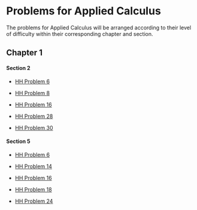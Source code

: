 Problems for Applied Calculus
========================================================

The problems for Applied Calculus will be arranged according to their level of difficulty within their corresponding chapter and section.  

## Chapter 1  

#### Section 2     
* [HH Problem 6](http://dtkaplan.github.io/Summer-2013/AppliedCalculus/HughesHalletBook/Chap01/C1-S2-P6.html) 

* [HH Problem 8](http://dtkaplan.github.io/Summer-2013/AppliedCalculus/HughesHalletBook/Chap01/C1-S2-P8.html)

* [HH Problem 16](http://dtkaplan.github.io/Summer-2013/AppliedCalculus/HughesHalletBook/Chap01/C1-S2-P16.html)

* [HH Problem 28](http://dtkaplan.github.io/Summer-2013/AppliedCalculus/HughesHalletBook/Chap01/C1-S2-P28.html)

* [HH Problem 30](http://dtkaplan.github.io/Summer-2013/AppliedCalculus/HughesHalletBook/Chap01/C1-S2-P30.html)

#### Section 5
* [HH Problem 6](http://dtkaplan.github.io/Summer-2013/AppliedCalculus/HughesHalletBook/Chap01/C1-S5-P6.html)

* [HH Problem 14](http://dtkaplan.github.io/Summer-2013/AppliedCalculus/HughesHalletBook/Chap01/C1-S5-P14.html)

* [HH Problem 16](http://dtkaplan.github.io/Summer-2013/AppliedCalculus/HughesHalletBook/Chap01/C1-S5-P16.html)

* [HH Problem 18](http://dtkaplan.github.io/Summer-2013/AppliedCalculus/HughesHalletBook/Chap01/C1-S5-P18.html)

* [HH Problem 24](http://dtkaplan.github.io/Summer-2013/AppliedCalculus/HughesHalletBook/Chap01/C1-S5-P24.html)
